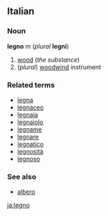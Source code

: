 ==Italian==
===Noun===
'''legno''' ''m'' (''plural'' '''legni''')

#[[wood]] (''the substance'')
#(''plural'') [[woodwind]] instrument

===Related terms===
*[[legna]]
*[[legnaceo]]
*[[legnaia]]
*[[legnaiolo]]
*[[legname]]
*[[legnare]]
*[[legnatico]]
*[[legnosità]]
*[[legnoso]]

===See also===
*[[albero]]

[[ja:legno]]